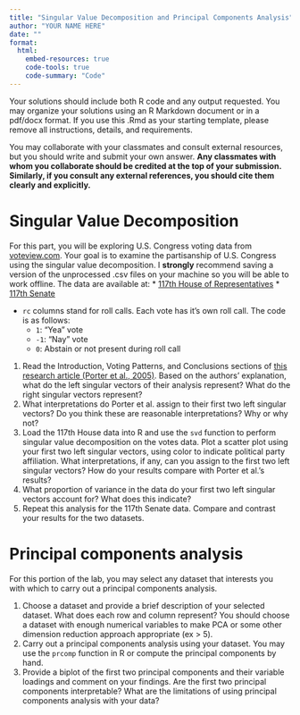 ```yaml
---
title: "Singular Value Decomposition and Principal Components Analysis"
author: "YOUR NAME HERE"
date: ""
format: 
  html:
    embed-resources: true
    code-tools: true
    code-summary: "Code"
---
```

Your solutions should include both R code and any output requested. You may organize your solutions using an R Markdown document or in a pdf/docx format. If you use this .Rmd as your starting template, please remove all instructions, details, and requirements. 

You may collaborate with your classmates and consult external resources, but you should write and submit your own answer. **Any classmates with whom you collaborate should be credited at the top of your submission. Similarly, if you consult any external references, you should cite them clearly and explicitly.**

# Singular Value Decomposition

For this part, you will be exploring U.S. Congress voting data from  [voteview.com](https://www.voteview.com). Your goal is to examine the partisanship of U.S. Congress using the singular value decomposition. I **strongly** recommend saving a version of the unprocessed .csv files on your machine so you will be able to work offline. The data are available at:
  * [117th House of Representatives](https://raw.githubusercontent.com/peteragao/STAT302-AUT2021/base/files/projects/02_congress-data/house_116_raw.csv)
  * [117th Senate](https://raw.githubusercontent.com/peteragao/STAT302-AUT2021/base/files/projects/02_congress-data/senate_116_raw.csv)
  
* `rc` columns stand for roll calls. Each vote has it's own roll call. The code is as follows:
  * `1`: "Yea" vote
  * `-1`: "Nay" vote
  * `0`: Abstain or not present during roll call

1. Read the Introduction, Voting Patterns, and Conclusions sections of [this research article (Porter et al., 2005)](HouseOfRepresentatives.pdf). Based on the authors' explanation, what do the left singular vectors of their analysis represent? What do the right singular vectors represent?
2. What interpretations do Porter et al. assign to their first two left singular vectors? Do you think these are reasonable interpretations? Why or why not?
3. Load the 117th House data into R and use the `svd` function to perform singular value decomposition on the votes data. Plot a scatter plot using your first two left singular vectors, using color to indicate political party affiliation. What interpretations, if any, can you assign to the first two left singular vectors? How do your results compare with Porter et al.'s results?
4. What proportion of variance in the data do your first two left singular vectors account for? What does this indicate?
5. Repeat this analysis for the 117th Senate data. Compare and contrast your results for the two datasets.

# Principal components analysis

For this portion of the lab, you may select any dataset that interests you with which to carry out a principal components analysis. 

1. Choose a dataset and provide a brief description of your selected dataset. What does each row and column represent? You should choose a dataset with enough numerical variables to make PCA or some other dimension reduction approach appropriate (ex > 5). 
2. Carry out a principal components analysis using your dataset. You may use the `prcomp` function in R or compute the principal components by hand. 
3. Provide a biplot of the first two principal components and their variable loadings and comment on your findings. Are the first two principal components interpretable? What are the limitations of using principal components analysis with your data?
